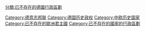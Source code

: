 [[Category:德意志邦联|Category:德意志邦联]]
[[Category:德国历史政权|Category:德国历史政权]]
[[Category:中欧历史国家|Category:中欧历史国家]]
[[Category:已不存在的歐洲君主國|Category:已不存在的歐洲君主國]]
[[Category:已不存在的國家的行政區劃|Category:已不存在的國家的行政區劃]]
[[分類:已不存在的德國行政區劃|分類:已不存在的德國行政區劃]]